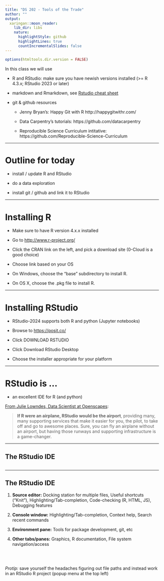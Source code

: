 ```yaml
---
title: "DS 202 - Tools of the Trade"
author: ""
output:
  xaringan::moon_reader:
    lib_dir: libs
    nature:
      highlightStyle: github
      highlightLines: true
      countIncrementalSlides: false
---
```


```r
options(htmltools.dir.version = FALSE)
```


In this class we will use 

- R and RStudio: make sure you have newish versions installed  (>= R 4.3.x; RStudio 2023 or later) 

- markdown and Rmarkdown, see [Rstudio cheat sheet](https://www.rstudio.com/wp-content/uploads/2016/03/rmarkdown-cheatsheet-2.0.pdf) 

- git & github resources

    - Jenny Bryan's: Happy Git with R http://happygitwithr.com/
    
    - Data Carpentry's tutorials: https://github.com/datacarpentry
    
    - Reproducible Science Curriculum intitative: https://github.com/Reproducible-Science-Curriculum
    
 <!--   - Small 'mind map' of git functionality: https://rachelcarmena.github.io-->

---

# Outline for today

- install / update R and RStudio

- do a data exploration

- install git / github and link it to RStudio

---

# Installing R

- Make sure to have R version 4.x.x installed

- Go to [http://www.r-project.org/](http://www.r-project.org/)
- Click the CRAN link on the left, and pick a download site (0-Cloud is a good choice)
- Choose link based on your OS
- On Windows, choose the "base" subdirectory to install R.
- On OS X, choose the .pkg file to install R.

---

# Installing RStudio

- RStudio-2024  supports both R and python (Jupyter notebooks)

- Browse to [https://posit.co/](https://posit.co/)
- Click DOWNLOAD RSTUDIO
- Click Download RStudio Desktop
- Choose the installer appropriate for your platform


---

# RStudio is ...

- an excellent IDE for R (and python)

[From Julie Lowndes, Data Scientist at Openscapes](http://jules32.github.io/resources/RStudio_intro/):  

<blockquote>
<b>If R were an airplane, RStudio would be the airport</b>, providing many, many supporting services that make it easier for you, the pilot, to take off and go to awesome places. Sure, you can fly an airplane without an airport, but having those runways and supporting infrastructure is a game-changer.
</blockquote>

---

## The RStudio IDE

<img class="cover" src="images/rstudio-panes.png" alt="">

---

## The RStudio IDE


1. **Source editor:** Docking station for multiple files, Useful shortcuts ("Knit"), Highlighting/Tab-completion, Code-checking (R, HTML, JS), Debugging features  

2. **Console window:** Highlighting/Tab-completion, Context help, Search recent commands

3. **Environment pane:** Tools for package development, git, etc

4. **Other tabs/panes:** Graphics, R documentation, File system navigation/access

<br>
<br>

*Protip:* save yourself the headaches figuring out file paths and instead work in an RStudio R project (popup menu at the top left)
